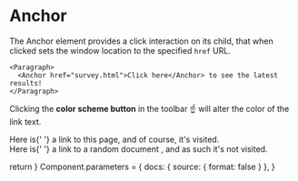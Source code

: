 <!-- Anchor.stories.mdx -->





<Meta title="rito/component/Anchor" component={Anchor} />

# Anchor

The Anchor element provides a click interaction on its child, that
when clicked sets the window location to the specified `href` URL.

```tsx
<Paragraph>
  <Anchor href="survey.html">Click here</Anchor> to see the latest results!
</Paragraph>
```

Clicking the **color scheme button** in the toolbar ☝ will alter the color
of the link text.

<Canvas>
  <Story name="Visited">
    <div className={styleClasses.textbox}>
      <div className={styleClasses.textboxitem}>
        Here is{' '}
        <Anchor href={window.parent.location}>a link to this page</Anchor>, and
        of course, it's visited.
      </div>
      <div className={styleClasses.textboxitem}>
        Here is{' '}
        <Anchor href={`https://www.example.com/${uuidv4()}`}>
          a link to a random document
        </Anchor>
        , and as such it's not visited.
      </div>
    </div>
  </Story>
</Canvas>

  return <SyntaxHighlighter />
}
Component.parameters = {
  docs: { source: { format: false } },
}
